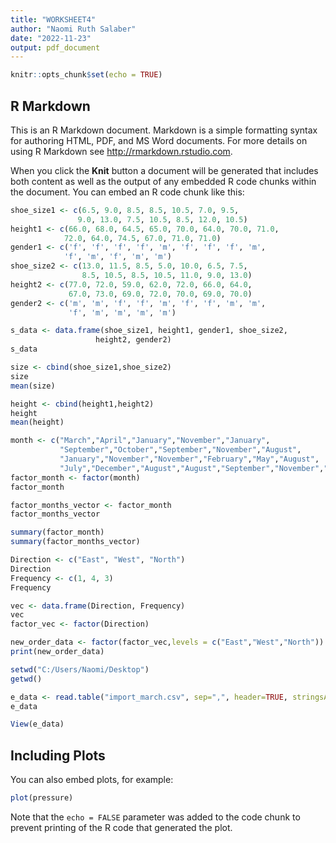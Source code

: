 ---
title: "WORKSHEET4"
author: "Naomi Ruth Salaber"
date: "2022-11-23"
output: pdf_document
---

```{r setup, include=FALSE}
knitr::opts_chunk$set(echo = TRUE)
```

## R Markdown

This is an R Markdown document. Markdown is a simple formatting syntax for authoring HTML, PDF, and MS Word documents. For more details on using R Markdown see <http://rmarkdown.rstudio.com>.

When you click the **Knit** button a document will be generated that includes both content as well as the output of any embedded R code chunks within the document. You can embed an R code chunk like this:

```{r 1A}
shoe_size1 <- c(6.5, 9.0, 8.5, 8.5, 10.5, 7.0, 9.5,
               9.0, 13.0, 7.5, 10.5, 8.5, 12.0, 10.5)
height1 <- c(66.0, 68.0, 64.5, 65.0, 70.0, 64.0, 70.0, 71.0,
            72.0, 64.0, 74.5, 67.0, 71.0, 71.0)
gender1 <- c('f', 'f', 'f', 'f', 'm', 'f', 'f', 'f', 'm',
            'f', 'm', 'f', 'm', 'm')
shoe_size2 <- c(13.0, 11.5, 8.5, 5.0, 10.0, 6.5, 7.5,
                8.5, 10.5, 8.5, 10.5, 11.0, 9.0, 13.0)
height2 <- c(77.0, 72.0, 59.0, 62.0, 72.0, 66.0, 64.0, 
             67.0, 73.0, 69.0, 72.0, 70.0, 69.0, 70.0)
gender2 <- c('m', 'm', 'f', 'f', 'm', 'f', 'f', 'm', 'm', 
             'f', 'm', 'm', 'm', 'm')

s_data <- data.frame(shoe_size1, height1, gender1, shoe_size2, 
                   height2, gender2)
s_data
```
```{r 1B}
size <- cbind(shoe_size1,shoe_size2)
size
mean(size)

height <- cbind(height1,height2)
height
mean(height)
```
```{r num2}
month <- c("March","April","January","November","January",
           "September","October","September","November","August",
           "January","November","November","February","May","August",
           "July","December","August","August","September","November","February","April")
factor_month <- factor(month)
factor_month

factor_months_vector <- factor_month
factor_months_vector

summary(factor_month)
summary(factor_months_vector)
```
```{r num4}
Direction <- c("East", "West", "North")
Direction
Frequency <- c(1, 4, 3)
Frequency

vec <- data.frame(Direction, Frequency)
vec
factor_vec <- factor(Direction)

new_order_data <- factor(factor_vec,levels = c("East","West","North"))
print(new_order_data)
```
```{r 5A}
setwd("C:/Users/Naomi/Desktop")
getwd()

e_data <- read.table("import_march.csv", sep=",", header=TRUE, stringsAsFactor=FALSE);
e_data
```
```{r 5B}
View(e_data)
```

## Including Plots

You can also embed plots, for example:

```{r pressure, echo=FALSE}
plot(pressure)
```

Note that the `echo = FALSE` parameter was added to the code chunk to prevent printing of the R code that generated the plot.
